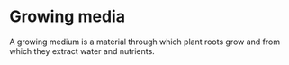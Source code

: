 # Growing media

A growing medium is a material through which plant roots grow and from which they extract water and nutrients.

